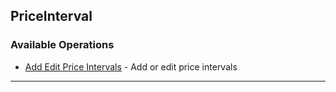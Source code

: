 
## PriceInterval

### Available Operations

* [Add Edit Price Intervals](/price_interval/add_edit_price_intervals) - Add or edit price intervals

---
<AddEditPriceIntervals />
